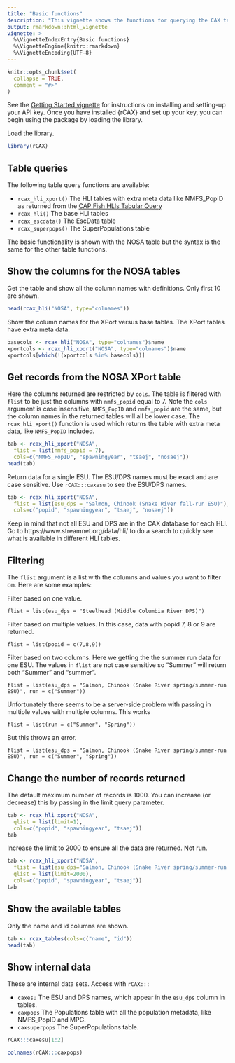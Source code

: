 ```yaml
---
title: "Basic functions"
description: "This vignette shows the functions for querying the CAX tables."
output: rmarkdown::html_vignette
vignette: >
  %\VignetteIndexEntry{Basic functions}
  %\VignetteEngine{knitr::rmarkdown}
  %\VignetteEncoding{UTF-8}
---
```


```r
knitr::opts_chunk$set(
  collapse = TRUE,
  comment = "#>"
)
```

See the [Getting Started vignette](articles/setup.html) for instructions on installing and setting-up your API key. Once you have installed {rCAX} and set up your key, you can begin using the package by loading the library.

Load the library.
```r
library(rCAX)
```

## Table queries

The following table query functions are available:

* `rcax_hli_xport()` The HLI tables with extra meta data like NMFS_PopID as returned from the [CAP Fish HLIs Tabular Query](https://www.streamnet.org/data/hli/)
* `rcax_hli()` The base HLI tables
* `rcax_escdata()` The EscData table
* `rcax_superpops()` The SuperPopulations table

The basic functionality is shown with the NOSA table but the syntax is the same for the other table functions.

## Show the columns for the NOSA tables

Get the table and show all the column names with definitions. Only first 10 are shown.
```r
head(rcax_hli("NOSA", type="colnames"))
```

Show the column names for the XPort versus base tables. The XPort tables have extra meta data.
```r
basecols <- rcax_hli("NOSA", type="colnames")$name
xportcols <- rcax_hli_xport("NOSA", type="colnames")$name
xportcols[which(!(xportcols %in% basecols))]
```

## Get records from the NOSA XPort table

Here the columns returned are restricted by `cols`. The table is filtered with `flist` to be just the columns with `nmfs_popid` equal to 7. Note the `cols` argument is case insensitive, `NMFS_PopID` and `nmfs_popid` are the same, but the column names in the returned tables will all be lower case. The `rcax_hli_xport()` function is used which returns the table with extra meta data, like `NMFS_PopID` included.
```r
tab <- rcax_hli_xport("NOSA",
  flist = list(nmfs_popid = 7),
  cols=c("NMFS_PopID", "spawningyear", "tsaej", "nosaej"))
head(tab)
```

Return data for a single ESU. The ESU/DPS names must be exact and are case sensitive. Use `rCAX:::caxesu` to see the ESU/DPS names.
```r
tab <- rcax_hli_xport("NOSA",
  flist = list(esu_dps = "Salmon, Chinook (Snake River fall-run ESU)"),
  cols=c("popid", "spawningyear", "tsaej", "nosaej"))
```

Keep in mind that not all ESU and DPS are in the CAX database for each HLI. Go to https://www.streamnet.org/data/hli/ to do a search to quickly see what is available in different HLI tables.

## Filtering

The `flist` argument is a list with the columns and values you want to filter on. Here are some examples:

Filter based on one value.
```
flist = list(esu_dps = "Steelhead (Middle Columbia River DPS)")
```

Filter based on multiple values. In this case, data with popid 7, 8 or 9 are returned.
```
flist = list(popid = c(7,8,9))
```

Filter based on two columns. Here we getting the the summer run data for one ESU. The values in `flist` are not case sensitive so "Summer" will return both "Summer" and "summer".
```
flist = list(esu_dps = "Salmon, Chinook (Snake River spring/summer-run ESU)", run = c("Summer"))
```
Unfortunately there seems to be a server-side problem with passing in multiple values with multiple columns. This works
```
flist = list(run = c("Summer", "Spring"))
```
But this throws an error.
```
flist = list(esu_dps = "Salmon, Chinook (Snake River spring/summer-run ESU)", run = c("Summer", "Spring"))
```

## Change the number of records returned

The default maximum number of records is 1000. You can increase (or decrease) this by passing in the limit query parameter.

```r
tab <- rcax_hli_xport("NOSA",
  qlist = list(limit=1),
  cols=c("popid", "spawningyear", "tsaej"))
tab
```

Increase the limit to 2000 to ensure all the data are returned. Not run.
```r
tab <- rcax_hli_xport("NOSA",
  flist = list(esu_dps="Salmon, Chinook (Snake River spring/summer-run ESU)")
  qlist = list(limit=2000),
  cols=c("popid", "spawningyear", "tsaej"))
tab
```

## Show the available tables

Only the name and id columns are shown.
```r
tab <- rcax_tables(cols=c("name", "id"))
head(tab)
```

## Show internal data

These are internal data sets. Access with `rCAX:::`

* `caxesu` The ESU and DPS names, which appear in the `esu_dps` column in tables.
* `caxpops` The Populations table with all the population metadata, like NMFS_PopID and MPG.
* `caxsuperpops` The SuperPopulations table.

```r
rCAX:::caxesu[1:2]
```

```r
colnames(rCAX:::caxpops)
```

